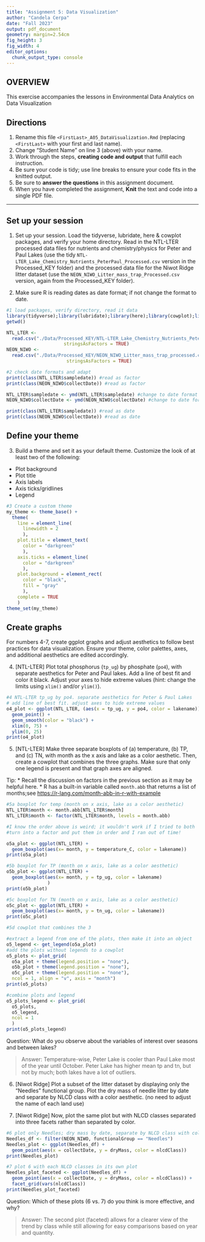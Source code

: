 ```yaml
---
title: "Assignment 5: Data Visualization"
author: "Candela Cerpa"
date: "Fall 2023"
output: pdf_document
geometry: margin=2.54cm
fig_height: 3
fig_width: 4
editor_options: 
  chunk_output_type: console
---
```


## OVERVIEW

This exercise accompanies the lessons in Environmental Data Analytics on Data Visualization 

## Directions
1.  Rename this file `<FirstLast>_A05_DataVisualization.Rmd` (replacing `<FirstLast>` with your first and last name).
2. Change "Student Name" on line 3 (above) with your name.
3. Work through the steps, **creating code and output** that fulfill each instruction.
4. Be sure your code is tidy; use line breaks to ensure your code fits in the knitted output.
5. Be sure to **answer the questions** in this assignment document.
6. When you have completed the assignment, **Knit** the text and code into a single PDF file.

---

## Set up your session 

1. Set up your session. Load the tidyverse, lubridate, here & cowplot packages, and verify your home directory. Read in the NTL-LTER processed data files for nutrients and chemistry/physics for Peter and Paul Lakes (use the tidy `NTL-LTER_Lake_Chemistry_Nutrients_PeterPaul_Processed.csv` version in the Processed_KEY folder) and the processed data file for the Niwot Ridge litter dataset (use the `NEON_NIWO_Litter_mass_trap_Processed.csv` version, again from the Processed_KEY folder). 

2. Make sure R is reading dates as date format; if not change the format to date.

```r
#1 load packages, verify directory, read it data
library(tidyverse);library(lubridate);library(here);library(cowplot);library(ggthemes)
getwd()

NTL_LTER <- 
  read.csv("./Data/Processed_KEY/NTL-LTER_Lake_Chemistry_Nutrients_PeterPaul_Processed.csv",
                     stringsAsFactors = TRUE)
NEON_NIWO <- 
  read.csv("./Data/Processed_KEY/NEON_NIWO_Litter_mass_trap_processed.csv",
                      stringsAsFactors = TRUE)

#2 check date formats and adapt
print(class(NTL_LTER$sampledate)) #read as factor
print(class(NEON_NIWO$collectDate)) #read as factor

NTL_LTER$sampledate <- ymd(NTL_LTER$sampledate) #change to date format
NEON_NIWO$collectDate <- ymd(NEON_NIWO$collectDate) #change to date format

print(class(NTL_LTER$sampledate)) #read as date
print(class(NEON_NIWO$collectDate)) #read as date
```

## Define your theme
3. Build a theme and set it as your default theme. Customize the look of at least two of the following: 
 * Plot background
 * Plot title
 * Axis labels
 * Axis ticks/gridlines
 * Legend

```r
#3 Create a custom theme
my_theme <- theme_base() +
  theme(
    line = element_line(
      linewidth = 2
      ),
    plot.title = element_text(
      color = "darkgreen"
      ),
    axis.ticks = element_line(
      color = "darkgreen"
      ),
    plot.background = element_rect(
      color = "black",
      fill = "gray"
      ),
    complete = TRUE
    )
theme_set(my_theme)
```

## Create graphs
For numbers 4-7, create ggplot graphs and adjust aesthetics to follow best practices for data visualization. Ensure your theme, color palettes, axes, and additional aesthetics are edited accordingly.

4. [NTL-LTER] Plot total phosphorus (`tp_ug`) by phosphate (`po4`), with separate aesthetics for Peter and Paul lakes. Add a line of best fit and color it black. Adjust your axes to hide extreme values (hint: change the limits using `xlim()` and/or `ylim()`).

```r
#4 NTL-LTER tp_ug by po4. separate aesthetics for Peter & Paul Lakes
# add line of best fit. adjust axes to hide extreme values
o4_plot <- ggplot(NTL_LTER, (aes(x = tp_ug, y = po4, color = lakename))) +
  geom_point() +
  geom_smooth(color = "black") +
  xlim(0, 75) +
  ylim(0, 25)
print(o4_plot)
```

5. [NTL-LTER] Make three separate boxplots of (a) temperature, (b) TP, and (c) TN, with month as the x axis and lake as a color aesthetic. Then, create a cowplot that combines the three graphs. Make sure that only one legend is present and that graph axes are aligned. 

Tip:
* Recall the discussion on factors in the previous section as it may be helpful here. 
* R has a built-in variable called `month.abb` that returns a list of months;see <https://r-lang.com/month-abb-in-r-with-example>

```r
#5a boxplot for temp (month on x axis, lake as a color aesthetic)
NTL_LTER$month <- month.abb[NTL_LTER$month]
NTL_LTER$month <- factor(NTL_LTER$month, levels = month.abb)

#I know the order above is weird; it wouldn't work if I tried to both
#turn into a factor and put them in order and I ran out of time!

o5a_plot <- ggplot(NTL_LTER) +
  geom_boxplot(aes(x= month, y = temperature_C, color = lakename))
print(o5a_plot)

#5b boxplot for TP (month on x axis, lake as a color aesthetic)
o5b_plot <- ggplot(NTL_LTER) +
  geom_boxplot(aes(x= month, y = tp_ug, color = lakename)
               )
print(o5b_plot)

#5c boxplot for TN (month on x axis, lake as a color aesthetic)
o5c_plot <- ggplot(NTL_LTER) +
  geom_boxplot(aes(x= month, y = tn_ug, color = lakename))
print(o5c_plot)

#5d cowplot that combines the 3

#extract a legend from one of the plots, then make it into an object
o5_legend <- get_legend(o5a_plot)
#add the plots without legends to a cowplot
o5_plots <- plot_grid(      
  o5a_plot + theme(legend.position = "none"),
  o5b_plot + theme(legend.position = "none"),
  o5c_plot + theme(legend.position = "none"),
  ncol = 1, align = "v", axis = "month")
print(o5_plots)

#combine plots and legend
o5_plots_legend <- plot_grid(
  o5_plots, 
  o5_legend, 
  ncol = 1
  )
print(o5_plots_legend)

```

Question: What do you observe about the variables of interest over seasons and between lakes? 

> Answer: Temperature-wise, Peter Lake is cooler than Paul Lake most of the year until October. Peter Lake has higher mean tp and tn, but not by much; both lakes have a lot of outliers.

6. [Niwot Ridge] Plot a subset of the litter dataset by displaying only the "Needles" functional group. Plot the dry mass of needle litter by date and separate by NLCD class with a color aesthetic. (no need to adjust the name of each land use)

7. [Niwot Ridge] Now, plot the same plot but with NLCD classes separated into three facets rather than separated by color. 

```r
#6 plot only Needles; dry mass by date, separate by NLCD class with color.
Needles_df <- filter(NEON_NIWO, functionalGroup == "Needles")
Needles_plot <- ggplot(Needles_df) +
  geom_point(aes(x = collectDate, y = dryMass, color = nlcdClass))
print(Needles_plot)

#7 plot 6 with each NLCD classes in its own plot
Needles_plot_faceted <- ggplot(Needles_df) +
  geom_point(aes(x = collectDate, y = dryMass, color = nlcdClass)) +
  facet_grid(vars(nlcdClass))
print(Needles_plot_faceted)

```
Question: Which of these plots (6 vs. 7) do you think is more effective, and why? 

> Answer: The second plot (faceted) allows for a clearer view of the trend by class while still allowing for easy comparisons based on year and quantity.